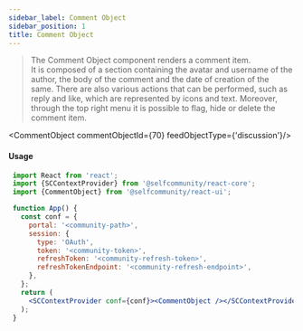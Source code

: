 ```yaml
---
sidebar_label: Comment Object
sidebar_position: 1
title: Comment Object
---
```


> The Comment Object component renders a comment item.<br/>
It is composed of a section containing the avatar and username of the author, the body of the comment and the date of creation of the same.
There are also various actions that can be performed, such as reply and like, which are represented by icons and text.
Moreover, through the top right menu it is possible to flag, hide or delete the comment item.



<Logged><CommentObject commentObjectId={70} feedObjectType={'discussion'}/></Logged>

#### Usage

```jsx
 import React from 'react';
 import {SCContextProvider} from '@selfcommunity/react-core';
 import {CommentObject} from '@selfcommunity/react-ui';

 function App() {
   const conf = {
     portal: '<community-path>',
     session: {
       type: 'OAuth',
       token: '<community-token>',
       refreshToken: '<community-refresh-token>',
       refreshTokenEndpoint: '<community-refresh-endpoint>',
     },
   };
   return (
     <SCContextProvider conf={conf}><CommentObject /></SCContextProvider>
   );
 }
```
